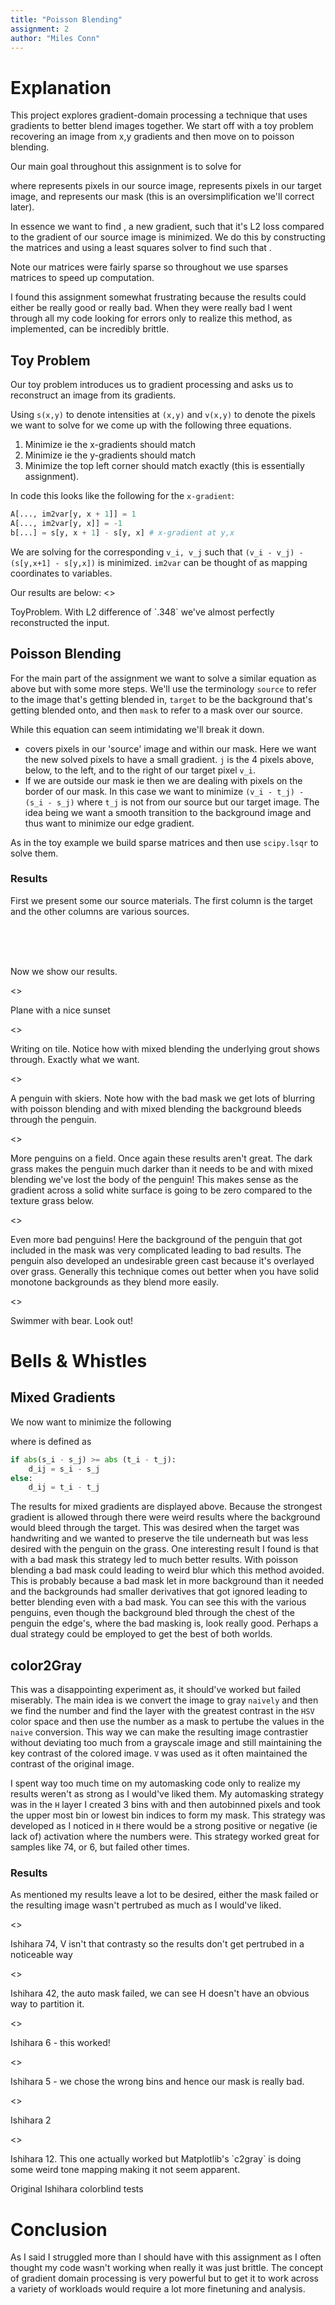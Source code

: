 ```yaml
---
title: "Poisson Blending"
assignment: 2
author: "Miles Conn"
---
```




# Explanation 

This project explores gradient-domain processing a technique that uses
gradients to better blend images together. We start off with a toy problem recovering 
an image from x,y gradients and then move on to poisson blending. 

Our main goal throughout this assignment is to solve for 

<Latex formula="v = \argmin_{v} \sum_{i \in S, j \in N_i \cap S} ((v_i - v_j) - (s_i - s_j))^2 + \sum_{i\in S, j \in N_i \cap \neg S}((v_i - t_j) - (s_i - s_j))^2 "/>

where <ILatex formula="s_x"/> represents pixels in our source image, <ILatex formula="t_x" /> represents
pixels in our target image, and <ILatex formula ="N_i"/> represents our mask (this is an oversimplification we'll correct later).

In essence we want to find <ILatex formula='v_i - v_j'/>, a new gradient, such that it's L2 loss compared to the gradient
of our source image is minimized. We do this by constructing the matrices 
<ILatex formula='A,b'/> and using a least squares solver to find <ILatex formula='v'/> such that
<ILatex formula='Av=b'/>. 

Note our matrices were fairly sparse so throughout we use sparses matrices to speed up computation.

I found this assignment somewhat frustrating because the results could either be really good or really bad. When they were really bad I went through all my code looking for errors 
only to realize this method, as implemented, can be incredibly brittle. 

## Toy Problem

Our toy problem introduces us to gradient processing and asks us to reconstruct an image from its gradients.

Using `s(x,y)` to denote intensities at `(x,y)` and `v(x,y)` to denote the pixels we want to solve for
we come up with the following three equations.

1. Minimize <ILatex formula='((v(x+1,y) - v(x,y)) - (s(x+1,y) - s(x,y)))^2'/> ie the x-gradients should match
2. Minimize <ILatex formula='((v(x,y+1) - v(x,y)) - (s(x,y+1) - s(x,y)))^2'/> ie the y-gradients should match
3. Minimize <ILatex formula='(v(1,1), - s(1,1))^2'/> the top left corner should match exactly (this is essentially assignment). 

In code this looks like the following for the `x-gradient`:
```python
A[..., im2var[y, x + 1]] = 1 
A[..., im2var[y, x]] = -1
b[...] = s[y, x + 1] - s[y, x] # x-gradient at y,x
```

We are solving for the corresponding `v_i, v_j` such that 
`(v_i - v_j) - (s[y,x+1] - s[y,x])` is minimized. `im2var` can be thought of as mapping coordinates to variables. 

Our results are below: 
<>
<Image src={ToyProblem}  alt=""/>
<figcaption class="text-center mb-10">
ToyProblem. With L2 difference of `.348` we've almost perfectly reconstructed the input.
</figcaption>
</>

## Poisson Blending

For the main part of the assignment we want to solve a similar equation as above but with some more steps. We'll use the terminology `source` to refer to the image that's getting blended in, `target` to be the background that's getting blended onto, and then `mask` to refer to a mask over our source. 

<Latex formula="v = \argmin_{v} \sum_{i \in S, j \in N_i \cap S} ((v_i - v_j) - (s_i - s_j))^2 + \sum_{i\in S, j \in N_i \cap \neg S}((v_i - t_j) - (s_i - s_j))^2 "/>

While this equation can seem intimidating we'll break it down.

- <ILatex formula='i\in S, s_i, s_j'/> covers pixels in our 'source' image and within our mask. Here we want the new solved pixels to have a small gradient. `j` is the 4 pixels above, below, to the left, and to the right of our target pixel `v_i`.  
- If we are outside our mask ie <ILatex formula='i \in N_i \cap \neg S_i'/> then we are dealing with pixels on the border of our mask. In this case we want to minimize `(v_i - t_j) - (s_i - s_j)` where `t_j` is not from our source but our target image. The idea being we want a smooth transition to the background image and thus want to minimize our edge gradient.

As in the toy example we build sparse matrices and then use `scipy.lsqr` to solve them. 

### Results

First we present some our source materials. The first column is the target and the other columns are various sources. 
<CaptionedImageGallery layout="3x3" captions="">
<Image src={ChildTarget}  alt="" slot="images"/>
<Image src={BearSource}  alt="" slot="images" />
<div slot="images"></div>

<Image src={Poland}  alt="" slot="images"/>
<Image src={Penguin2Source}  alt="" slot="images" />
<Image src={Pengiun1Source}  alt="" slot="images" />
<Image src={Skiiers}  alt="" slot="images"/>
<div slot="images"></div>
<div slot="images"></div>


<Image src={SkyTarget}  alt="" slot="images"/>
<Image src={PlaneSource}  alt="" slot="images" />
<div slot="images"/>

<Image src={TileTarget}  alt="" slot="images" />
<Image src={HandWriting}  alt="" slot="images" />
</CaptionedImageGallery>

Now we show our results. 

<>
<Image src={Plane}  alt=""/>
<figcaption class="text-center mb-10">
Plane with a nice sunset
</figcaption>
</>

<>
<Image src={Tile}  alt=""/>
<figcaption class="text-center mb-10">
Writing on tile. Notice how with mixed blending the underlying grout shows through. Exactly what we want.
</figcaption>
</>

<>
<Image src={Penguin}  alt=""/>
<figcaption class="text-center mb-10">
A penguin with skiers. Note how with the bad mask we get lots of blurring with poisson blending and with mixed blending the background bleeds through the penguin. 
</figcaption>
</>

<>
<Image src={Penguin2}  alt=""/>
<figcaption class="text-center mb-10">
More penguins on a field. Once again these results aren't great. The dark grass makes the penguin much darker than it needs to be and with mixed blending we've lost the body of the penguin! This makes sense as the gradient across a solid white surface is going to be zero compared to the texture grass below.
</figcaption>
</>

<>
<Image src={Penguin3}  alt=""/>
<figcaption class="text-center mb-10">
Even more bad penguins! Here the background of the penguin that got included in the mask was very complicated leading to bad results. The penguin also developed an undesirable green cast because it's overlayed over grass. Generally this technique comes out better when you have solid monotone backgrounds as they blend more easily.
</figcaption>
</>

<>
<Image src={Bear}  alt=""/>
<figcaption class="text-center mb-10">
Swimmer with bear. Look out!
</figcaption>
</>

# Bells & Whistles

## Mixed Gradients

We now want to minimize the following 

<Latex formula="v = \argmin_{v} \sum_{i \in S, j \in N_i \cap S} ((v_i - v_j) - d_ij)^2 + \sum_{i\in S, j \in N_i \cap \neg S}((v_i - t_j) - d_ij)^2 "/>
where <ILatex formula="d_{ij}"/> is defined as 

```python
if abs(s_i - s_j) >= abs (t_i - t_j):
    d_ij = s_i - s_j
else:
    d_ij = t_i - t_j
```

The results for mixed gradients are displayed above. Because the strongest gradient is allowed through there were weird results where the background would bleed through the target. This was desired when
the target was handwriting and we wanted to preserve the tile underneath but was less desired with the penguin on the grass. One interesting result I found is that with a bad mask this strategy led to much better results. With poisson blending a bad mask could leading
to weird blur which this method avoided. This is probably because a bad mask let in more background than it needed and the backgrounds had smaller derivatives that got ignored leading to better blending even with a bad mask. You can see this with the various penguins, even though the background bled through the chest of the penguin the edge's, where the bad masking is, look really good. Perhaps a dual strategy could be employed to get the best of both worlds.

## color2Gray

This was a disappointing experiment as, it should've worked but failed miserably. The main idea is we convert the image
to gray `naively` and then we find the number and find the layer with the greatest contrast in the `HSV` color space and then use the number as a mask to pertube the values
in the `naive` conversion. This way we can make the resulting image contrastier without deviating too much from a grayscale image and still maintaining the key contrast of the colored image. `V` was used as it often maintained the contrast of the original image.

I spent way too much time on my automasking code only to realize my results weren't as strong as I would've liked them.
My automasking strategy was in the `H` layer I created 3 bins with <ILatex formula='\mu \pm \{\sigma, 0\}'/>
and then autobinned pixels and took the upper most bin or lowest bin indices to form my mask. This strategy was developed as I noticed in `H` there would be a strong positive or  negative (ie lack of) activation where the numbers were. This strategy worked great for samples like 74, or 6, but failed other times. 


### Results

As mentioned my results leave a lot to be desired, either the mask failed or the resulting image wasn't pertrubed as much as I would've liked.

<>
<Image src={Ishihara74}  alt=""/>
<figcaption class="text-center mb-10">
Ishihara 74, V isn't that contrasty so the results don't get pertrubed in a noticeable way
</figcaption>
</>

<>
<Image src={Ishihara42}  alt=""/>
<figcaption class="text-center mb-10">
Ishihara 42, the auto mask failed, we can see H doesn't have an obvious way to partition it.
</figcaption>
</>

<>
<Image src={Ishihara6}  alt=""/>
<figcaption class="text-center mb-10">
Ishihara 6 - this worked!
</figcaption>
</>

<>
<Image src={Ishihara5}  alt=""/>
<figcaption class="text-center mb-10">
Ishihara 5 - we chose the wrong bins and hence our mask is really bad.
</figcaption>
</>

<>
<Image src={Ishihara2}  alt=""/>
<figcaption class="text-center mb-10">
Ishihara 2
</figcaption>
</>

<>
<Image src={Ishihara12}  alt=""/>
<figcaption class="text-center mb-10">
Ishihara 12. This one actually worked but Matplotlib's `c2gray` is doing some weird tone mapping making it not seem apparent.
</figcaption>
</>

Original Ishihara colorblind tests 
<CaptionedImageGallery layout="3x3" captions="">
<Image src={Ishihara12S}  alt="" slot="images"/>
<Image src={Ishihara74S}  alt="" slot="images"/>
<Image src={Ishihara42S}  alt="" slot="images"/>
<Image src={Ishihara6S}  alt="" slot="images"/>
<Image src={Ishihara5S}  alt="" slot="images"/>
<Image src={Ishihara2S}  alt="" slot="images"/>
<Image src={Ishihara12S}  alt="" slot="images"/>
</CaptionedImageGallery>

# Conclusion

As I said I struggled more than I should have with this assignment as I often thought my code wasn't working when really it was just brittle. The concept of gradient domain processing is very powerful but to get it to work across a variety of workloads would require a lot more finetuning and analysis.